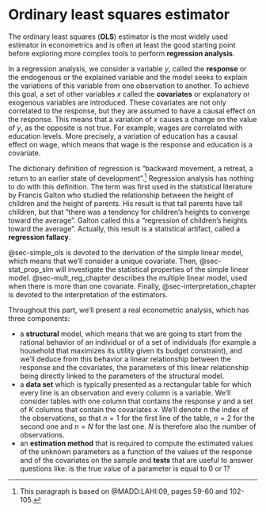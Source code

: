 # Ordinary least squares estimator

The ordinary least squares (**OLS**) estimator is the most widely used estimator in econometrics and is often at least the good starting point before exploring more complex tools to perform **regression analysis**.

In a regression analysis, we consider a variable $y$, called the **response**
or the endogenous or the explained variable and the model seeks to
explain the variations of this variable from one observation to
another. To achieve this goal, a set of other variables $x$ called the
**covariates** or explanatory or exogenous variables are
introduced. These covariates are not only correlated to the response,
but they are assumed to have a causal effect on the response. This
means that a variation of $x$ causes a change on the value of $y$, as
the opposite is not true. For example, wages are correlated with
education levels. More precisely, a variation of education has a
causal effect on wage, which means that wage is the response and
education is a covariate.

The dictionary definition of regression is "backward movement, a retreat, a return to an earlier state of development".^[This paragraph is based on @MADD:LAHI:09, pages 59-60 and 102-105.] Regression analysis has nothing to do with this definition. The term was first used in the statistical literature by Francis Galton who studied the relationship between the height of children and the height of parents. His result is that tall parents have tall children, but that "there was a tendency  for children's heights to converge toward the average". Galton called this a "regression of children's heights toward the average". Actually, this result is a statistical artifact, called a **regression fallacy**.

@sec-simple_ols is devoted to the derivation of the simple linear model, which means that we'll consider a unique covariate. Then, @sec-stat_prop_slm will investigate the statistical properties of the simple linear model. @sec-mult_reg_chapter describes the multiple linear model, used when there is more than one covariate. Finally, @sec-interpretation_chapter is devoted to the interpretation of the estimators.

Throughout this part, we'll present a real econometric analysis, which has three components:

- a **structural** model, which means that we are going to
start from the rational behavior of an individual or of a set of
individuals (for example a household that maximizes its utility given
its budget constraint), and we'll deduce from this behavior a linear
relationship between the response and the
covariates, the parameters of this linear relationship being
directly linked to the parameters of the structural model. 
- a **data set** which is typically presented as a
rectangular table for which every line is an observation
and every column is a variable. We'll consider tables with one column that contains the response $y$ and a set of $K$ columns that contain the covariates $x$. We'll denote $n$ the index of the observations, so that $n=1$ for the first line of the table, $n=2$ for
the second one and $n=N$ for the last one. $N$ is therefore also the
number of observations.
- an **estimation method** that is required to compute the estimated values of the unknown parameters as a function of the
values of the response and of the covariates on the sample and 
**tests** that are useful to answer questions like: is the true value of a parameter is equal to 0 or 1?
